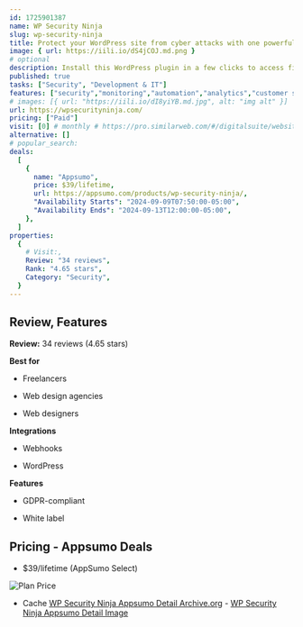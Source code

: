 ```yaml
---
id: 1725901387
name: WP Security Ninja
slug: wp-security-ninja
title: Protect your WordPress site from cyber attacks with one powerful security plugin
image: { url: https://iili.io/dS4jCOJ.md.png }
# optional
description: Install this WordPress plugin in a few clicks to access firewall protection, login protection, and morePerform over 50 security tests and fix most issues in a single click
published: true
tasks: ["Security", "Development & IT"]
features: ["security","monitoring","automation","analytics","customer support"]
# images: [{ url: "https://iili.io/dI8yiYB.md.jpg", alt: "img alt" }]
url: https://wpsecurityninja.com/
pricing: ["Paid"]
visit: [0] # monthly # https://pro.similarweb.com/#/digitalsuite/websiteanalysis/home
alternative: []
# popular_search:
deals:
  [
    {
      name: "Appsumo",
      price: $39/lifetime,
      url: https://appsumo.com/products/wp-security-ninja/,
      "Availability Starts": "2024-09-09T07:50:00-05:00",
      "Availability Ends": "2024-09-13T12:00:00-05:00",
    },
  ]
properties:
  {
    # Visit:,
    Review: "34 reviews",
    Rank: "4.65 stars",
    Category: "Security",
  }
---
```


## Review, Features

**Review:** 34 reviews (4.65 stars)

**Best for**

- Freelancers

- Web design agencies

- Web designers

**Integrations**

- Webhooks

- WordPress

**Features**

- GDPR-compliant

- White label

## Pricing - Appsumo Deals

- $39/lifetime (AppSumo Select)

<Img src="https://iili.io/dS6nZE7.png" alt="Plan Price" />

- Cache [WP Security Ninja Appsumo Detail Archive.org](https://web.archive.org/web/*/https://appsumo.com/products/wp-security-ninja/) - [WP Security Ninja Appsumo Detail Image](https://iili.io/dS6o73X.png)
